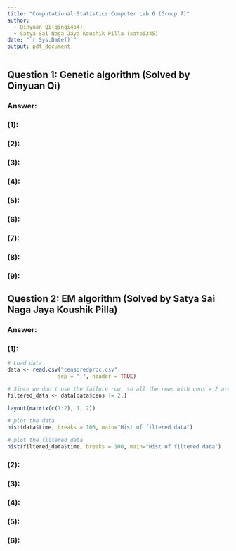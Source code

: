 ```yaml
---
title: "Computational Statistics Computer Lab 6 (Group 7)"
author: 
  - Qinyuan Qi(qinqi464)
  - Satya Sai Naga Jaya Koushik	Pilla (satpi345)
date: "`r Sys.Date()`"
output: pdf_document
---
```


## Question 1: Genetic algorithm (Solved by Qinyuan Qi)

### Answer:

### (1):

### (2):

### (3):

### (4):

### (5):

### (6):

### (7):

### (8):

### (9):

## Question 2: EM algorithm (Solved by Satya Sai Naga Jaya Koushik Pilla)

### Answer:

### (1):

```r
# Load data
data <- read.csv("censoredproc.csv", 
                sep = ";", header = TRUE)

# Since we don't use the failure row, so all the rows with cens = 2 are filtered out
filtered_data <- data[data$cens != 2,]

layout(matrix(c(1:2), 1, 2))

# plot the data
hist(data$time, breaks = 100, main="Hist of filtered data")

# plot the filtered data
hist(filtered_data$time, breaks = 100, main="Hist of filtered data")


```

### (2):

### (3):

### (4):

### (5):

### (6):
